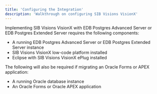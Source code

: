 ```yaml
---
title: 'Configuring the Integration'
description: 'Walkthrough on configuring SIB Visions VisionX'
---
```


Implementing SIB Visions VisionX with EDB Postgres Advanced Server or EDB Postgres Extended Server requires the following components:

- A running EDB Postgres Advanced Server or EDB Postgres Extended Server instance
- SIB Visions VisionX low-code platform installed
- Eclipse with SIB Visions VisionX ePlug installed

The following will also be required if migrating an Oracle Forms or APEX application:

- A running Oracle database instance
- An Oracle Forms or Oracle APEX application
